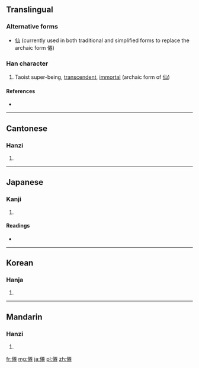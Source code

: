 ==Translingual==
===Alternative forms===
* [[仙]] (currently used in both traditional and simplified forms to replace the archaic form 僊)

===Han character===
{{Han char|rn=9|rad=人|as=11|sn=13|four=2121<sub>2</sub>|canj=人一田山 (OMWU)}}

# Taoist super-being, [[transcendent]], [[immortal]] (archaic form of [[仙]])

====References====
* {{Han ref|kx=0115.290|dkj=01055|dj=0246.150|hdz=10209.020|uh=50CA|ud=20682|bh=DCB9|bd=56505}}

----

==Cantonese==

===Hanzi===
{{yue-hanzi|jyut=|y=sin1}}

# {{defn|lang=yue|sort=人11}}

----

==Japanese==

===Kanji===
{{ja-kanji|grade=|rs=人11}}

# {{defn|lang=ja|sort=人11}}

====Readings====
* {{ja-readings|on=[[せん]] (sen)|kun=[[やまびと]] (yamabito), [[せんにん]] (sennin)}}

----

==Korean==

===Hanja===
{{ko-hanja|hangeul=[[선]]|rv=seon|mr=sŏn}}

# {{defn|lang=ko|sort=人11}}

----

==Mandarin==

===Hanzi===
{{cmn-hanzi|pin=[[xiān]] ([[xian1]])|wg=hsien<sup>1</sup>}}

# {{defn|lang=cmn|sort=人11}}

[[fr:僊]]
[[mg:僊]]
[[ja:僊]]
[[pl:僊]]
[[zh:僊]]